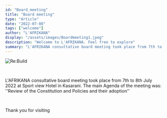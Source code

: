 ```yaml
---
id: "Board_meeting"
title: "Board meeting"
type: "Article"
date: "2022-07-08"
tags: ["welcome"]
author: "L'AFRIKANA"
display: "/assets/images/Boardmeeting1.jpeg"
description: "Welcome to L'AFRIKANA. Feel free to explore"
summary: "L'AFRIKANA consultative board meeting took place from 7th to 8th July 2022 at Sport view Hotel in Kasarani. The main Agenda of the meeting was: ''Review of the Constitution and Policies and their adoption'' "
---
```

![Re:Build](/assets/images/Boardmeeting1.jpeg)

<br/>

L'AFRIKANA consultative board meeting took place from 7th to 8th July 2022 at Sport view Hotel in Kasarani. The main Agenda of the meeting was: ''Review of the Constitution and Policies and their adoption''

<br/>

Thank you for visiting
